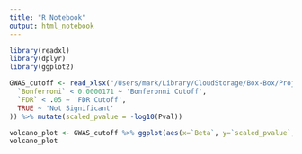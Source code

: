 ```yaml
---
title: "R Notebook"
output: html_notebook
---
```


```r
library(readxl)
library(dplyr)
library(ggplot2)

GWAS_cutoff <- read_xlsx("/Users/mark/Library/CloudStorage/Box-Box/Projects/Crohns/231019_cd_uc_linear.xlsx") %>% select(-c(`CD is 0`)) %>% mutate(cutoff_type=case_when(
  `Bonferroni` < 0.0000171 ~ 'Bonferonni Cutoff', 
  `FDR` < .05 ~ 'FDR Cutoff', 
  TRUE ~ 'Not Significant'
)) %>% mutate(scaled_pvalue = -log10(Pval))

volcano_plot <- GWAS_cutoff %>% ggplot(aes(x=`Beta`, y=`scaled_pvalue`, label=Name)) + geom_point(aes(color=cutoff_type), size=.8)+ scale_color_brewer(palette="Dark2")+geom_text(hjust=.5, vjust=-.5, size=2.1)+ylab("-Log10 P")
volcano_plot
```



